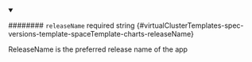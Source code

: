 
<details className="config-field" data-expandable="false" open>
<summary>

######## `releaseName` <span className="config-field-required" data-required="false">required</span> <span className="config-field-type">string</span> <span className="config-field-default"></span> <span className="config-field-enum"></span> {#virtualClusterTemplates-spec-versions-template-spaceTemplate-charts-releaseName}

ReleaseName is the preferred release name of the app

</summary>



</details>
